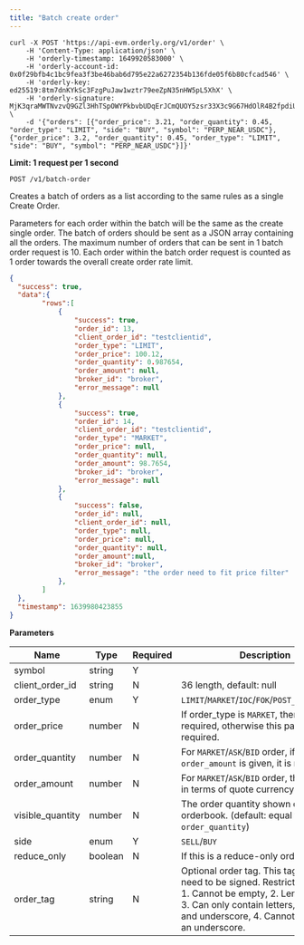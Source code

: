 ```yaml
---
title: "Batch create order"
---
```


<RequestExample>

```shell cURL
curl -X POST 'https://api-evm.orderly.org/v1/order' \
    -H 'Content-Type: application/json' \
    -H 'orderly-timestamp: 1649920583000' \
    -H 'orderly-account-id: 0x0f29bfb4c1bc9fea3f3be46bab6d795e22a6272354b136fde05f6b80cfcad546' \
    -H 'orderly-key: ed25519:8tm7dnKYkSc3FzgPuJaw1wztr79eeZpN35nHW5pL5XhX' \
    -H 'orderly-signature: MjK3qraMWTNvzvQ9GZl3HhTSpOWYPkbvbUDqErJCmQUOY5zsr33X3c9G67HdOlR4B2fpdiUXjEABDVSQ97LMBg==' \
    -d '{"orders": [{"order_price": 3.21, "order_quantity": 0.45, "order_type": "LIMIT", "side": "BUY", "symbol": "PERP_NEAR_USDC"}, {"order_price": 3.2, "order_quantity": 0.45, "order_type": "LIMIT", "side": "BUY", "symbol": "PERP_NEAR_USDC"}]}'
```
</RequestExample>

**Limit: 1 request per 1 second**

`POST /v1/batch-order`

Creates a batch of orders as a list according to the same rules as a single Create Order.

Parameters for each order within the batch will be the same as the create single order. The batch of orders should be sent as a JSON array containing all the orders. The maximum number of orders that can be sent in 1 batch order request is 10. Each order within the batch order request is counted as 1 order towards the overall create order rate limit.

<ResponseExample>

```json Response
{
  "success": true,
  "data":{
        "rows":[
            {
                "success": true,
                "order_id": 13,
                "client_order_id": "testclientid",
                "order_type": "LIMIT",
                "order_price": 100.12,
                "order_quantity": 0.987654,
                "order_amount": null,
                "broker_id": "broker",
                "error_message": null
            },
            {
                "success": true,
                "order_id": 14,
                "client_order_id": "testclientid",
                "order_type": "MARKET",
                "order_price": null,
                "order_quantity": null,
                "order_amount": 98.7654,
                "broker_id": "broker",
                "error_message": null
            },
            {
                "success": false,
                "order_id": null,
                "client_order_id": null,
                "order_type": null,
                "order_price": null,
                "order_quantity": null,
                "order_amount":null,
                "broker_id": "broker",
                "error_message": "the order need to fit price filter"
            },
        ]
  },
  "timestamp": 1639980423855
}
```
</ResponseExample>

**Parameters**

| Name             | Type    | Required | Description                                                                            |
|------------------|---------|----------|----------------------------------------------------------------------------------------|
| symbol           | string  | Y        |                                                                                        |
| client_order_id  | string  | N        | 36 length, default: null                                                               |
| order_type       | enum    | Y        | `LIMIT`/`MARKET`/`IOC`/`FOK`/`POST_ONLY`/`ASK`/`BID`                                   |
| order_price      | number  | N        | If order_type is `MARKET`, then is not required, otherwise this parameter is required. |
| order_quantity   | number  | N        | For `MARKET`/`ASK`/`BID` order, if `order_amount` is given, it is not required.        |
| order_amount     | number  | N        | For `MARKET`/`ASK`/`BID` order, the order size in terms of quote currency              |
| visible_quantity | number  | N        | The order quantity shown on orderbook. (default: equal to `order_quantity`)            |
| side             | enum    | Y        | `SELL`/`BUY`                                                                           |
| reduce_only      | boolean | N        | If this is a reduce-only order                                                         |
| order_tag        | string  | N        | Optional order tag. This tag does not need to be signed. Restrictions apply:  1. Cannot be empty, 2. Length <= 36, 3. Can only contain letters, numbers, and underscore, 4. Cannot start with an underscore.  |
